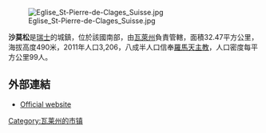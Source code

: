 [[Image:Eglise_St-Pierre-de-Clages_Suisse.jpg|right]]

'''沙莫松'''是[[瑞士|瑞士]]的城鎮，位於該國南部，由[[瓦萊州|瓦萊州]]負責管轄，面積32.47平方公里，海拔高度490米，2011年人口3,206，八成半人口信奉[[羅馬天主教|羅馬天主教]]，人口密度每平方公里99人。

==外部連結==
* [http://www.chamoson.ch Official website] {{Wayback|url=http://www.chamoson.ch/ |date=20110216060744 }} {{fr icon}}

{{Switzerland-geo-stub}}
[[Category:瓦莱州的市镇|Category:瓦莱州的市镇]]